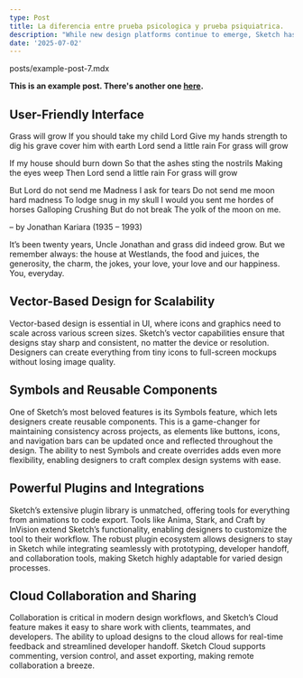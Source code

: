 ```yaml
---
type: Post
title: La diferencia entre prueba psicologica y prueba psiquiatrica.
description: "While new design platforms continue to emerge, Sketch has held its ground as a go-to for UI designers, offering an impressive mix of simplicity, precision, and power."
date: '2025-07-02'
---
```


posts/example-post-7.mdx

**This is an example post. There's another one [here](/posts/example-post-1).**

## User-Friendly Interface

Grass will grow
If you should take my child Lord
Give my hands strength to dig his grave
cover him with earth
Lord send a little rain
For grass will grow

If my house should burn down
So that the ashes sting the nostrils
Making the eyes weep
Then Lord send a little rain
For grass will grow

But Lord do not send me
Madness
I ask for tears
Do not send me moon hard madness
To lodge snug in my skull
I would you sent me hordes of horses
Galloping
Crushing
But do not break
The yolk of the moon on me.

– by Jonathan Kariara (1935 – 1993)

It’s been twenty years, Uncle Jonathan and  grass did indeed grow.  But we remember always: the house at Westlands,  the food and juices, the generosity, the charm, the jokes, your love, your love and our happiness.  You, everyday.

## Vector-Based Design for Scalability

Vector-based design is essential in UI, where icons and graphics need to scale across various screen sizes. Sketch’s vector capabilities ensure that designs stay sharp and consistent, no matter the device or resolution. Designers can create everything from tiny icons to full-screen mockups without losing image quality.

## Symbols and Reusable Components

One of Sketch’s most beloved features is its Symbols feature, which lets designers create reusable components. This is a game-changer for maintaining consistency across projects, as elements like buttons, icons, and navigation bars can be updated once and reflected throughout the design. The ability to nest Symbols and create overrides adds even more flexibility, enabling designers to craft complex design systems with ease.

## Powerful Plugins and Integrations

Sketch’s extensive plugin library is unmatched, offering tools for everything from animations to code export. Tools like Anima, Stark, and Craft by InVision extend Sketch’s functionality, enabling designers to customize the tool to their workflow. The robust plugin ecosystem allows designers to stay in Sketch while integrating seamlessly with prototyping, developer handoff, and collaboration tools, making Sketch highly adaptable for varied design processes.

## Cloud Collaboration and Sharing

Collaboration is critical in modern design workflows, and Sketch’s Cloud feature makes it easy to share work with clients, teammates, and developers. The ability to upload designs to the cloud allows for real-time feedback and streamlined developer handoff. Sketch Cloud supports commenting, version control, and asset exporting, making remote collaboration a breeze.

